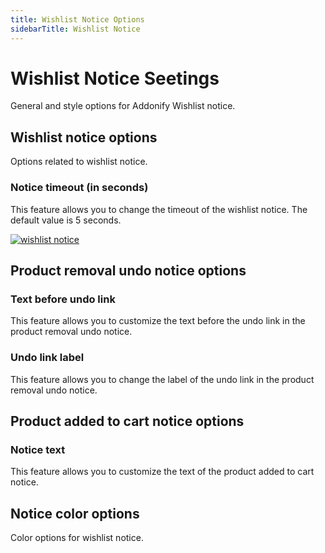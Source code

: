 ```yaml
---
title: Wishlist Notice Options
sidebarTitle: Wishlist Notice
---
```


# Wishlist Notice Seetings

General and style options for Addonify Wishlist notice.


## Wishlist notice options

Options related to wishlist notice.

### Notice timeout (in seconds)

This feature allows you to change the timeout of the wishlist notice. The default value is 5 seconds.


[![wishlist notice](/products/wishlist/wishlist-notice.png)](/products/wishlist/wishlist-notice.png)



## Product removal undo notice options


### Text before undo link

This feature allows you to customize the text before the undo link in the product removal undo notice.


### Undo link label

This feature allows you to change the label of the undo link in the product removal undo notice.


## Product added to cart notice options

### Notice text

This feature allows you to customize the text of the product added to cart notice.

## Notice color options

Color options for wishlist notice.
